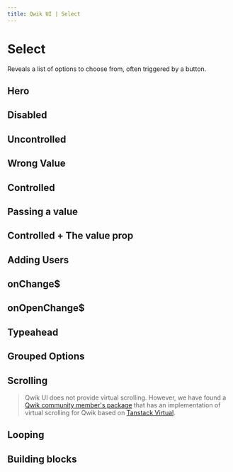 ```yaml
---
title: Qwik UI | Select
---
```



<StatusBanner status={statusByComponent.headless.Select} />

# Select

Reveals a list of options to choose from, often triggered by a button.

## Hero

<div data-testid="select-hero-test">
  <Showcase name="hero" />
</div>

## Disabled

<div data-testid="select-disabled-test">
  <Showcase name="disabled" />
</div>

## Uncontrolled

<div data-testid="select-uncontrolled-test">
  <Showcase name="uncontrolled" />
</div>

## Wrong Value

<div data-testid="select-wrong-value-test">
  <Showcase name="wrong-value" />
</div>

## Controlled

<div data-testid="select-controlled-test">
  <Showcase name="controlled" />
</div>

## Passing a value

<div data-testid="select-option-value-test">
  <Showcase name="option-value" />
</div>

## Controlled + The value prop

<div data-testid="select-controlled-value-test">
  <Showcase name="controlled-value" />
</div>

## Adding Users

<div data-testid="select-add-users-test">
  <Showcase name="add-users" />
</div>

## onChange$

<div data-testid="select-change-test">
  <Showcase name="change-value" />
</div>

## onOpenChange$

<div data-testid="select-open-change-test">
  <Showcase name="open-change" />
</div>

## Typeahead

<div data-testid="select-typeahead-test">
  <Showcase name="typeahead" />
</div>

## Grouped Options

<div data-testid="select-group-test">
  <Showcase name="group" />
</div>

## Scrolling

<div data-testid="select-scroll-test">
  <Showcase name="scrollable" />
</div>

> Qwik UI does not provide virtual scrolling. However, we have found a [Qwik community member's package](https://github.com/literalpie/qwik-virtual-scroll) that has an implementation of virtual scrolling for Qwik based on [Tanstack Virtual](https://github.com/TanStack/virtual).

## Looping

<div data-testid="select-loop-test">
  <Showcase name="loop" />
</div>

## Building blocks

<CodeSnippet name="building-blocks" />
